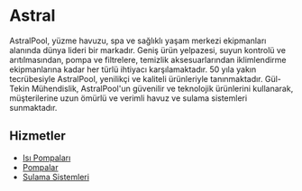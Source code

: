 # Astral

AstralPool, yüzme havuzu, spa ve sağlıklı yaşam merkezi ekipmanları alanında dünya lideri bir markadır. Geniş ürün yelpazesi, suyun kontrolü ve arıtılmasından, pompa ve filtrelere, temizlik aksesuarlarından iklimlendirme ekipmanlarına kadar her türlü ihtiyacı karşılamaktadır. 50 yıla yakın tecrübesiyle AstralPool, yenilikçi ve kaliteli ürünleriyle tanınmaktadır. Gül-Tekin Mühendislik, AstralPool'un güvenilir ve teknolojik ürünlerini kullanarak, müşterilerine uzun ömürlü ve verimli havuz ve sulama sistemleri sunmaktadır.

## Hizmetler

- [Isı Pompaları](/hizmetlerimiz/isi-pompalari)
- [Pompalar](/hizmetlerimiz/pompalar)
- [Sulama Sistemleri](/hizmetlerimiz/sulama-sistemleri)